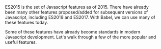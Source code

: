 

ES2015 is the set of Javascript features as of 2015. There have already been many other features proposed/added for subsequent versions of Javascript, including ES2016 and ES2017. With Babel, we can use many of these features today.

Some of these features have already become standards in modern Javascript development. Let's walk through a few of the more popular and useful features.
